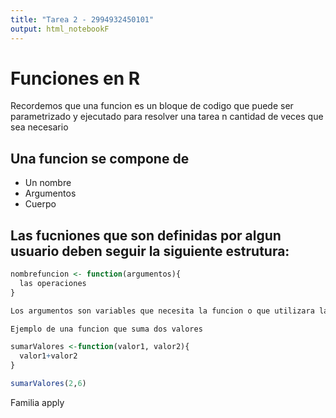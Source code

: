```yaml
---
title: "Tarea 2 - 2994932450101"
output: html_notebookF
---
```


# Funciones en R
Recordemos que una funcion es un bloque de codigo que puede ser parametrizado y ejecutado para resolver una tarea n cantidad de veces que sea necesario

## Una funcion se compone de
* Un nombre
* Argumentos
* Cuerpo

## Las fucniones que son definidas por algun usuario deben seguir la siguiente estrutura:

```r
nombrefuncion <- function(argumentos){
  las operaciones
}

Los argumentos son variables que necesita la funcion o que utilizara la funcion para poer realizar las tareas o las operaciones dentro de ella, los arguemtnos se pueden definir 

Ejemplo de una funcion que suma dos valores
```
```r
sumarValores <-function(valor1, valor2){
  valor1+valor2
}

sumarValores(2,6)
```


Familia apply
